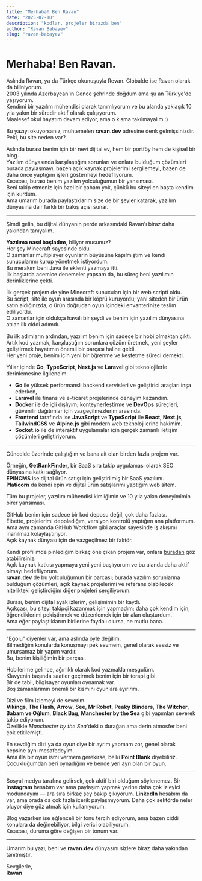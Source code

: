 ```yaml
---
title: "Merhaba! Ben Ravan"
date: "2025-07-10"
description: "kodlar, projeler birazda ben"
author: "Ravan Babayev"
slug: "ravan-babayev"
---
```


# Merhaba! Ben Ravan.

Aslında Rəvan, ya da Türkçe okunuşuyla Revan. Globalde ise Ravan olarak da biliniyorum.  
2003 yılında Azerbaycan'ın Gence şehrinde doğdum ama şu an Türkiye'de yaşıyorum.  
Kendimi bir yazılım mühendisi olarak tanımlıyorum ve bu alanda yaklaşık 10 yıla yakın bir süredir aktif olarak çalışıyorum.  
Maalesef okul hayatım devam ediyor, ama o kısma takılmayalım :)

Bu yazıyı okuyorsanız, muhtemelen **ravan.dev** adresine denk gelmişsinizdir.  
Peki, bu site neden var?

Aslında burası benim için bir nevi dijital ev, hem bir portföy hem de kişisel bir blog.  
Yazılım dünyasında karşılaştığım sorunları ve onlara bulduğum çözümleri burada paylaşmayı, bazen açık kaynak projelerimi sergilemeyi, bazen de daha önce yaptığım işleri göstermeyi hedefliyorum.  
Kısacası, burası benim yazılım yolculuğumun bir yansıması.  
Beni takip etmeniz için özel bir çabam yok, çünkü bu siteyi en başta kendim için kurdum.  
Ama umarım burada paylaştıklarım size de bir şeyler katarak, yazılım dünyasına dair farklı bir bakış açısı sunar.

---

Şimdi gelin, bu dijital dünyanın perde arkasındaki Ravan'ı biraz daha yakından tanıyalım.

**Yazılıma nasıl başladım**, biliyor musunuz?  
Her şey Minecraft sayesinde oldu.  
O zamanlar multiplayer oyunların büyüsüne kapılmıştım ve kendi sunucularımı kurup yönetmek istiyordum.  
Bu merakım beni Java ile eklenti yazmaya itti.  
İlk başlarda acemice denemeler yapsam da, bu süreç beni yazılımın derinliklerine çekti.

İlk gerçek projem de yine Minecraft sunucuları için bir web scripti oldu.  
Bu script, site ile oyun arasında bir köprü kuruyordu; yani siteden bir ürün satın aldığınızda, o ürün doğrudan oyun içindeki envanterinize teslim ediliyordu.  
O zamanlar için oldukça havalı bir şeydi ve benim için yazılım dünyasına atılan ilk ciddi adımdı.

Bu ilk adımların ardından, yazılım benim için sadece bir hobi olmaktan çıktı.  
Artık kod yazmak, karşılaştığım sorunlara çözüm üretmek, yeni şeyler geliştirmek hayatımın önemli bir parçası haline geldi.  
Her yeni proje, benim için yeni bir öğrenme ve keşfetme süreci demekti.

Yıllar içinde **Go**, **TypeScript**, **Next.js** ve **Laravel** gibi teknolojilerle derinlemesine ilgilendim.

- **Go** ile yüksek performanslı backend servisleri ve geliştirici araçları inşa ederken,  
- **Laravel** ile finans ve e-ticaret projelerinde deneyim kazandım.  
- **Docker** ile de içli dışlıyım; konteynerleştirme ve **DevOps** süreçleri, güvenilir dağıtımlar için vazgeçilmezlerim arasında.  
- **Frontend** tarafında ise **JavaScript** ve **TypeScript** ile **React**, **Next.js**, **TailwindCSS** ve **Alpine.js** gibi modern web teknolojilerine hakimim.  
- **Socket.io** ile de interaktif uygulamalar için gerçek zamanlı iletişim çözümleri geliştiriyorum.

---

Güncelde üzerinde çalıştığım ve bana ait olan birden fazla projem var.

Örneğin, **GetRankFinder**, bir SaaS sıra takip uygulaması olarak SEO dünyasına katkı sağlıyor.  
**EPINCMS** ise dijital ürün satışı için geliştirilmiş bir SaaS yazılımı.  
**Platicorn** da kendi epin ve dijital ürün satışlarımı yaptığım web sitem.

Tüm bu projeler, yazılım mühendisi kimliğimin ve 10 yıla yakın deneyimimin birer yansıması.

GitHub benim için sadece bir kod deposu değil, çok daha fazlası.  
Elbette, projelerimi depoladığım, versiyon kontrolü yaptığım ana platformum.  
Ama aynı zamanda GitHub Workflow gibi araçlar sayesinde iş akışımı inanılmaz kolaylaştırıyor.  
Açık kaynak dünyası için de vazgeçilmez bir faktör.

Kendi profilimde pinlediğim birkaç öne çıkan projem var, onlara [buradan](https://github.com/ravanbabayev) göz atabilirsiniz.  
Açık kaynak katkısı yapmaya yeni yeni başlıyorum ve bu alanda daha aktif olmayı hedefliyorum.  
**ravan.dev** de bu yolculuğumun bir parçası; burada yazılım sorunlarına bulduğum çözümleri, açık kaynak projelerimi ve referans olabilecek nitelikteki geliştirdiğim diğer projeleri sergiliyorum.

Burası, benim dijital ayak izlerim, gelişimimin bir kaydı.  
Açıkçası, bu siteyi takipçi kazanmak için yapmadım; daha çok kendim için, öğrendiklerimi pekiştirmek ve düzenlemek için bir alan oluşturdum.  
Ama eğer paylaştıklarım birilerine faydalı olursa, ne mutlu bana.

---

"Egolu" diyenler var, ama aslında öyle değilim.  
Bilmediğim konularda konuşmayı pek sevmem, genel olarak sessiz ve umursamaz bir yapım vardır.  
Bu, benim kişiliğimin bir parçası.

Hobilerime gelince, ağırlıklı olarak kod yazmakla meşgulüm.  
Klavyenin başında saatler geçirmek benim için bir terapi gibi.  
Bir de tabii, bilgisayar oyunları oynamak var.  
Boş zamanlarımın önemli bir kısmını oyunlara ayırırım.

Dizi ve film izlemeyi de severim.  
**Vikings**, **The Flash**, **Arrow**, **See**, **Mr Robot**, **Peaky Blinders**, **The Witcher**, **Babam ve Oğlum**, **Black Bag**, **Manchester by the Sea** gibi yapımları severek takip ediyorum.  
Özellikle *Manchester by the Sea*'deki o durağan ama derin atmosfer beni çok etkilemişti.

En sevdiğim dizi ya da oyun diye bir ayrım yapmam zor, genel olarak hepsine aynı mesafedeyim.  
Ama illa bir oyun ismi vermem gerekirse, belki **Point Blank** diyebiliriz.  
Çocukluğumdan beri oynadığım ve bende yeri ayrı olan bir oyun.

---

Sosyal medya tarafına gelirsek, çok aktif biri olduğum söylenemez.
Bir **Instagram** hesabım var ama paylaşım yapmak yerine daha çok izleyici modundayım — ara sıra birkaç şey bakıp çıkıyorum.
**LinkedIn** hesabım da var, ama orada da çok fazla içerik paylaşmıyorum. Daha çok sektörde neler oluyor diye göz atmak için kullanıyorum.


Blog yazarken ise eğlenceli bir tonu tercih ediyorum, ama bazen ciddi konulara da değinebiliyor, bilgi verici olabiliyorum.  
Kısacası, duruma göre değişen bir tonum var.

---

Umarım bu yazı, beni ve **ravan.dev** dünyasını sizlere biraz daha yakından tanıtmıştır.  

Sevgilerle,  
**Ravan**
